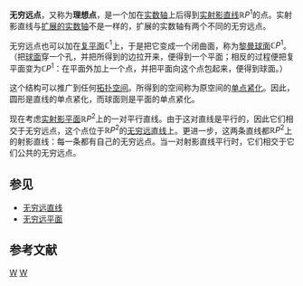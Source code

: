 '''无穷远点'''，又称为'''理想点'''，是一个加在[[实数轴|实数轴]]上后得到[[实射影直线|实射影直线]]<math>\mathbb{R}P^1</math>的点。实射影直线与[[扩展的实数轴|扩展的实数轴]]不是一样的，扩展的实数轴有两个不同的无穷远点。

无穷远点也可以加在[[复平面|复平面]]<math>\mathbb{C}^1</math>上，于是把它变成一个闭曲面，称为[[黎曼球面|黎曼球面]]<math>\mathbb{C}P^1</math>。（把[[球面|球面]]穿一个孔，并把所得到的边拉开来，便得到一个平面；相反的过程便把复平面变为<math>\mathbb{C}P^1</math>：在平面外加上一个点，并把平面向这个点包起来，便得到球面。）

这个结构可以推广到任何[[拓扑空间|拓扑空间]]。所得到的空间称为原空间的[[单点紧化|单点紧化]]。因此，圆形是直线的单点紧化，而球面则是平面的单点紧化。

现在考虑[[实射影平面|实射影平面]]<math>\mathbb{R}P^2</math>上的一对平行直线。由于这对直线是平行的，因此它们相交于无穷远点，这个点位于<math>\mathbb{R}P^2</math>的[[无穷远直线|无穷远直线]]上。更进一步，这两条直线都<math>\mathbb{R}P^2</math>上的射影直线：每一条都有自己的无穷远点。当一对射影直线平行时，它们相交于它们公共的无穷远点。

== 参见 ==
* [[无穷远直线|无穷远直线]]
* [[无穷远平面|无穷远平面]]

== 参考文献 ==
<references/>

[[Category:射影几何|W]]
[[Category:无穷|W]]